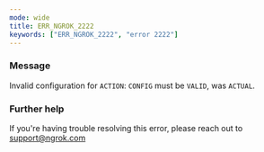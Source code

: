 ```yaml
---
mode: wide
title: ERR_NGROK_2222
keywords: ["ERR_NGROK_2222", "error 2222"]
---
```


### Message

Invalid configuration for `ACTION`: `CONFIG` must be `VALID`, was `ACTUAL`.

### Further help

If you're having trouble resolving this error, please reach out to [support@ngrok.com](mailto:support@ngrok.com?subject=Help%20with%20ERR_NGROK_2222)
